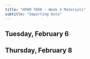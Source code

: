 ```yaml
---
title: "HPAM 7660 - Week 4 Materials"
subtitle: "Importing Data"
---
```


## Tuesday, February 6

## Thursday, February 8